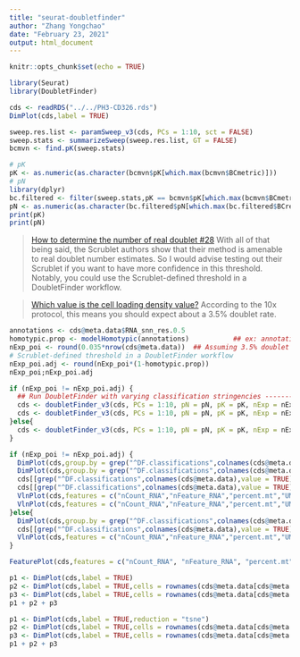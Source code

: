 ```yaml
---
title: "seurat-doubletfinder"
author: "Zhang Yongchao"
date: "February 23, 2021"
output: html_document
---
```


```r
knitr::opts_chunk$set(echo = TRUE)
```

```r
library(Seurat)
library(DoubletFinder)
```


```r
cds <- readRDS("../../PH3-CD326.rds")
DimPlot(cds,label = TRUE)
```

```r
sweep.res.list <- paramSweep_v3(cds, PCs = 1:10, sct = FALSE)
sweep.stats <- summarizeSweep(sweep.res.list, GT = FALSE)
bcmvn <- find.pK(sweep.stats)
```
```r
# pK
pK <- as.numeric(as.character(bcmvn$pK[which.max(bcmvn$BCmetric)]))
# pN
library(dplyr)
bc.filtered <- filter(sweep.stats,pK == bcmvn$pK[which.max(bcmvn$BCmetric)])
pN <- as.numeric(as.character(bc.filtered$pN[which.max(bc.filtered$BCreal)]))
print(pK)
print(pN)
```

> [How to determine the number of real doublet #28](https://github.com/chris-mcginnis-ucsf/DoubletFinder/issues/28)
With all of that being said, the Scrublet authors show that their method is amenable to real doublet number estimates. So I would advise testing out their Scrublet if you want to have more confidence in this threshold. Notably, you could use the Scrublet-defined threshold in a DoubletFinder workflow.

>[Which value is the cell loading density value?]()
According to the 10x protocol, this means you should expect about a 3.5% doublet rate.


```r
annotations <- cds@meta.data$RNA_snn_res.0.5
homotypic.prop <- modelHomotypic(annotations)           ## ex: annotations <- cds@meta.data$ClusteringResults
nExp_poi <- round(0.035*nrow(cds@meta.data))  ## Assuming 3.5% doublet formation rate - tailor for your dataset
# Scrublet-defined threshold in a DoubletFinder workflow
nExp_poi.adj <- round(nExp_poi*(1-homotypic.prop))
nExp_poi;nExp_poi.adj
```
```r
if (nExp_poi != nExp_poi.adj) {
  ## Run DoubletFinder with varying classification stringencies ----------------------------------------------------------------
  cds <- doubletFinder_v3(cds, PCs = 1:10, pN = pN, pK = pK, nExp = nExp_poi, reuse.pANN = FALSE, sct = FALSE)
  cds <- doubletFinder_v3(cds, PCs = 1:10, pN = pN, pK = pK, nExp = nExp_poi.adj, reuse.pANN = grep("^pANN",colnames(cds@meta.data),value = TRUE), sct = FALSE)
}else{
  cds <- doubletFinder_v3(cds, PCs = 1:10, pN = pN, pK = pK, nExp = nExp_poi, reuse.pANN = FALSE, sct = FALSE)
}
```

```r
if (nExp_poi != nExp_poi.adj) {
  DimPlot(cds,group.by = grep("^DF.classifications",colnames(cds@meta.data),value = TRUE)[1])
  DimPlot(cds,group.by = grep("^DF.classifications",colnames(cds@meta.data),value = TRUE)[2])
  cds[[grep("^DF.classifications",colnames(cds@meta.data),value = TRUE)[1]]] <- factor(cds@meta.data[,grep("^DF.classifications",colnames(cds@meta.data),value = TRUE)[1]])
  cds[[grep("^DF.classifications",colnames(cds@meta.data),value = TRUE)[2]]] <- factor(cds@meta.data[,grep("^DF.classifications",colnames(cds@meta.data),value = TRUE)[2]])
  VlnPlot(cds,features = c("nCount_RNA","nFeature_RNA","percent.mt","UMI.Non.mt"),ncol = 4,group.by = grep("^DF.classifications",colnames(cds@meta.data),value = TRUE)[1],pt.size = 0.01)
  VlnPlot(cds,features = c("nCount_RNA","nFeature_RNA","percent.mt","UMI.Non.mt"),ncol = 4,group.by = grep("^DF.classifications",colnames(cds@meta.data),value = TRUE)[2],pt.size = 0.01)
}else{
  DimPlot(cds,group.by = grep("^DF.classifications",colnames(cds@meta.data),value = TRUE)[1])
  cds[[grep("^DF.classifications",colnames(cds@meta.data),value = TRUE)[1]]] <- factor(cds@meta.data[,grep("^DF.classifications",colnames(cds@meta.data),value = TRUE)[1]])
  VlnPlot(cds,features = c("nCount_RNA","nFeature_RNA","percent.mt","UMI.Non.mt"),ncol = 4,group.by = grep("^DF.classifications",colnames(cds@meta.data),value = TRUE)[1],pt.size = 0.01)
}
```
```r
FeaturePlot(cds,features = c("nCount_RNA", "nFeature_RNA", "percent.mt", "UMI.Non.mt"),ncol = 4,label = TRUE)
```

```r
p1 <- DimPlot(cds,label = TRUE)
p2 <- DimPlot(cds,label = TRUE,cells = rownames(cds@meta.data[cds@meta.data[,grep("^DF.classifications",colnames(cds@meta.data),value = TRUE)[1]] == "Singlet",]))
p3 <- DimPlot(cds,label = TRUE,cells = rownames(cds@meta.data[cds@meta.data[,grep("^DF.classifications",colnames(cds@meta.data),value = TRUE)[1]] != "Singlet",]))
p1 + p2 + p3
```
```r
p1 <- DimPlot(cds,label = TRUE,reduction = "tsne")
p2 <- DimPlot(cds,label = TRUE,cells = rownames(cds@meta.data[cds@meta.data[,grep("^DF.classifications",colnames(cds@meta.data),value = TRUE)[1]] == "Singlet",]),reduction = "tsne")
p3 <- DimPlot(cds,label = TRUE,cells = rownames(cds@meta.data[cds@meta.data[,grep("^DF.classifications",colnames(cds@meta.data),value = TRUE)[1]] != "Singlet",]),reduction = "tsne")
p1 + p2 + p3
```
